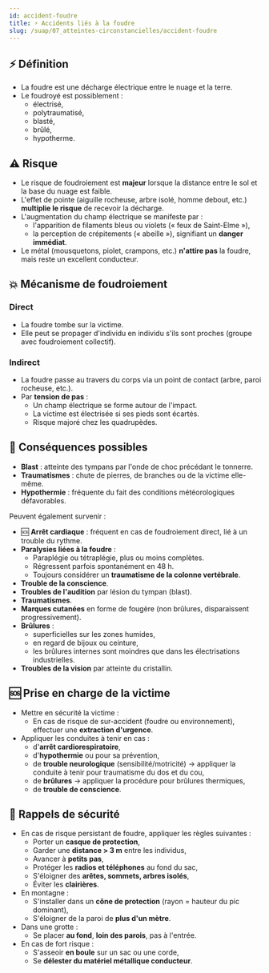 ---
id: accident-foudre
title: ⚡ Accidents liés à la foudre
slug: /suap/07_atteintes-circonstancielles/accident-foudre
---

## ⚡ Définition

- La foudre est une décharge électrique entre le nuage et la terre.
- Le foudroyé est possiblement :
  - électrisé,
  - polytraumatisé,
  - blasté,
  - brûlé,
  - hypotherme.

## ⚠️ Risque

- Le risque de foudroiement est **majeur** lorsque la distance entre le sol et la base du nuage est faible.
- L'effet de pointe (aiguille rocheuse, arbre isolé, homme debout, etc.) **multiplie le risque** de recevoir la décharge.
- L'augmentation du champ électrique se manifeste par :
  - l'apparition de filaments bleus ou violets (« feux de Saint-Elme »),
  - la perception de crépitements (« abeille »), signifiant un **danger immédiat**.
- Le métal (mousquetons, piolet, crampons, etc.) **n'attire pas** la foudre, mais reste un excellent conducteur.

## 💥 Mécanisme de foudroiement

### Direct

- La foudre tombe sur la victime.
- Elle peut se propager d'individu en individu s'ils sont proches (groupe avec foudroiement collectif).

### Indirect

- La foudre passe au travers du corps via un point de contact (arbre, paroi rocheuse, etc.).
- Par **tension de pas** :
  - Un champ électrique se forme autour de l'impact.
  - La victime est électrisée si ses pieds sont écartés.
  - Risque majoré chez les quadrupèdes.

## 🧠 Conséquences possibles

- **Blast** : atteinte des tympans par l'onde de choc précédant le tonnerre.
- **Traumatismes** : chute de pierres, de branches ou de la victime elle-même.
- **Hypothermie** : fréquente du fait des conditions météorologiques défavorables.

Peuvent également survenir :

- 🆘 **Arrêt cardiaque** : fréquent en cas de foudroiement direct, lié à un trouble du rythme.
- **Paralysies liées à la foudre** :
  - Paraplégie ou tétraplégie, plus ou moins complètes.
  - Régressent parfois spontanément en 48 h.
  - Toujours considérer un **traumatisme de la colonne vertébrale**.
- **Trouble de la conscience**.
- **Troubles de l'audition** par lésion du tympan (blast).
- **Traumatismes**.
- **Marques cutanées** en forme de fougère (non brûlures, disparaissent progressivement).
- **Brûlures** :
  - superficielles sur les zones humides,
  - en regard de bijoux ou ceinture,
  - les brûlures internes sont moindres que dans les électrisations industrielles.
- **Troubles de la vision** par atteinte du cristallin.

## 🆘 Prise en charge de la victime

- Mettre en sécurité la victime :
  - En cas de risque de sur-accident (foudre ou environnement), effectuer une **extraction d'urgence**.
- Appliquer les conduites à tenir en cas :
  - d'**arrêt cardiorespiratoire**,
  - d'**hypothermie** ou pour sa prévention,
  - de **trouble neurologique** (sensibilité/motricité) → appliquer la conduite à tenir pour traumatisme du dos et du cou,
  - de **brûlures** → appliquer la procédure pour brûlures thermiques,
  - de **trouble de conscience**.

## 📢 Rappels de sécurité

- En cas de risque persistant de foudre, appliquer les règles suivantes :
  - Porter un **casque de protection**,
  - Garder une **distance > 3 m** entre les individus,
  - Avancer à **petits pas**,
  - Protéger les **radios et téléphones** au fond du sac,
  - S'éloigner des **arêtes, sommets, arbres isolés**,
  - Éviter les **clairières**.
- En montagne :
  - S'installer dans un **cône de protection** (rayon = hauteur du pic dominant),
  - S'éloigner de la paroi de **plus d'un mètre**.
- Dans une grotte :
  - Se placer **au fond**, **loin des parois**, pas à l'entrée.
- En cas de fort risque :
  - S'asseoir **en boule** sur un sac ou une corde,
  - Se **délester du matériel métallique conducteur**.
